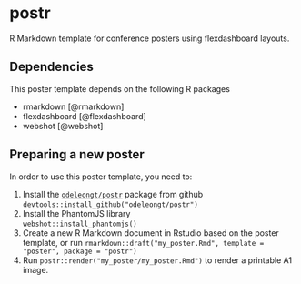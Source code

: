 # postr

R Markdown template for conference posters using flexdashboard layouts.


## Dependencies

This poster template depends on the following R packages

- rmarkdown [@rmarkdown]
- flexdashboard [@flexdashboard]
- webshot [@webshot]


## Preparing a new poster

In order to use this poster template, you need to:

1. Install the [`odeleongt/postr`](https://github.com/odeleongt/postr) package
  from github
  `devtools::install_github("odeleongt/postr")`
1. Install the PhantomJS library  
  `webshot::install_phantomjs()`
1. Create a new R Markdown document in Rstudio based on the poster template,
  or run
  `rmarkdown::draft("my_poster.Rmd", template = "poster", package = "postr")`
1. Run `postr::render("my_poster/my_poster.Rmd")` to render a printable A1 image.
